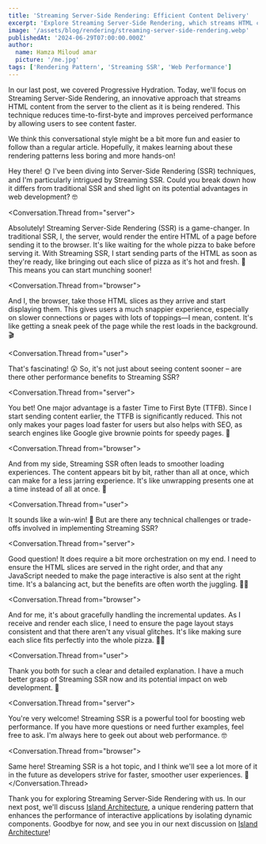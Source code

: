 ```yaml
---
title: 'Streaming Server-Side Rendering: Efficient Content Delivery'
excerpt: 'Explore Streaming Server-Side Rendering, which streams HTML content from the server to the client for faster load times.'
image: '/assets/blog/rendering/streaming-server-side-rendering.webp'
publishedAt: '2024-06-29T07:00:00.000Z'
author:
  name: Hamza Miloud amar
  picture: '/me.jpg'
tags: ['Rendering Pattern', 'Streaming SSR', 'Web Performance']
---
```


In our last post, we covered Progressive Hydration. Today, we'll focus on Streaming Server-Side Rendering, an innovative approach that streams HTML content from the server to the client as it is being rendered. This technique reduces time-to-first-byte and improves perceived performance by allowing users to see content faster.

We think this conversational style might be a bit more fun and easier to follow than a regular article. Hopefully, it makes learning about these rendering patterns less boring and more hands-on!

<Conversation>
  <Conversation.Thread from="user">
    <div>
      Hey there! 🌞 I've been diving into Server-Side Rendering (SSR) techniques, and I'm particularly intrigued by Streaming SSR. Could you break down how it differs from traditional SSR and shed light on its potential advantages in web development? 🤓
    </div>
  </Conversation.Thread>

<Conversation.Thread from="server">
  <div>
    Absolutely! Streaming Server-Side Rendering (SSR) is a
    game-changer. In traditional SSR, I, the server, would render the
    entire HTML of a page before sending it to the browser. It's like
    waiting for the whole pizza to bake before serving it. With
    Streaming SSR, I start sending parts of the HTML as soon as
    they're ready, like bringing out each slice of pizza as it's hot
    and fresh. 🍕 This means you can start munching sooner!
  </div>
</Conversation.Thread>

<Conversation.Thread from="browser">
  <div>
    And I, the browser, take those HTML slices as they arrive and
    start displaying them. This gives users a much snappier
    experience, especially on slower connections or pages with lots of
    toppings—I mean, content. It's like getting a sneak peek of the
    page while the rest loads in the background. 🎬
  </div>
</Conversation.Thread>

<Conversation.Thread from="user">
  <div>
    That's fascinating! 😲 So, it's not just about seeing content
    sooner – are there other performance benefits to Streaming SSR?
  </div>
</Conversation.Thread>

<Conversation.Thread from="server">
  <div>
    You bet! One major advantage is a faster Time to First Byte
    (TTFB). Since I start sending content earlier, the TTFB is
    significantly reduced. This not only makes your pages load faster
    for users but also helps with SEO, as search engines like Google
    give brownie points for speedy pages. 🍪
  </div>
</Conversation.Thread>

<Conversation.Thread from="browser">
  <div>
    And from my side, Streaming SSR often leads to smoother loading
    experiences. The content appears bit by bit, rather than all at
    once, which can make for a less jarring experience. It's like
    unwrapping presents one at a time instead of all at once. 🎁
  </div>
</Conversation.Thread>

<Conversation.Thread from="user">
  <div>
    It sounds like a win-win! 🎉 But are there any technical
    challenges or trade-offs involved in implementing Streaming SSR?
  </div>
</Conversation.Thread>

<Conversation.Thread from="server">
  <div>
    Good question! It does require a bit more orchestration on my end.
    I need to ensure the HTML slices are served in the right order,
    and that any JavaScript needed to make the page interactive is
    also sent at the right time. It's a balancing act, but the
    benefits are often worth the juggling. 🤹‍♂️
  </div>
</Conversation.Thread>

<Conversation.Thread from="browser">
  <div>
    And for me, it's about gracefully handling the incremental
    updates. As I receive and render each slice, I need to ensure the
    page layout stays consistent and that there aren't any visual
    glitches. It's like making sure each slice fits perfectly into the
    whole pizza. 🍕✨
  </div>
</Conversation.Thread>

<Conversation.Thread from="user">
  <div>
    Thank you both for such a clear and detailed explanation. I have a
    much better grasp of Streaming SSR now and its potential impact on
    web development. 🙏
  </div>
</Conversation.Thread>

<Conversation.Thread from="server">
  <div>
    You're very welcome! Streaming SSR is a powerful tool for boosting
    web performance. If you have more questions or need further
    examples, feel free to ask. I'm always here to geek out about web
    performance. 🤓
  </div>
</Conversation.Thread>

  <Conversation.Thread from="browser">
    <div>
      Same here! Streaming SSR is a hot topic, and I think we'll see a lot more of it in the future as developers strive for faster, smoother user experiences. 🌟
    </div>
  </Conversation.Thread>
</Conversation>

Thank you for exploring Streaming Server-Side Rendering with us. In our next post, we'll discuss [Island Architecture](/blogs/island-architecture-enhancing-performance-and-interactivity), a unique rendering pattern that enhances the performance of interactive applications by isolating dynamic components. Goodbye for now, and see you in our next discussion on [Island Architecture](/blogs/island-architecture-enhancing-performance-and-interactivity)!
